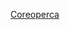 {{Catnav|頁面分類|自然科学|……|动物|……|鱼类|……|鳜科}}
{{Catnav|頁面分類|...|日鲈目|日鱸亞目|鳜科}}
{{Catmore}}

[[Category:鱖科|Coreoperca]]
